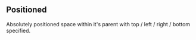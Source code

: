 

<CommonHeader />

<Meta of={PositionedResizableTopRightBottomLeftStories} />

## Positioned

Absolutely positioned space within it's parent with top / left / right / bottom specified.

<Canvas>
  <Story of={PositionedResizableTopRightBottomLeftStories.NonResizable} />
</Canvas>

<Canvas>
  <Story of={PositionedResizableTopRightBottomLeftStories.ResizeHandlesAllSides} />
</Canvas>

<Canvas>
  <Story of={PositionedResizableTopRightBottomLeftStories.ResizeHandlesLeft} />
</Canvas>

<Canvas>
  <Story of={PositionedResizableTopRightBottomLeftStories.ResizeHandlesTop} />
</Canvas>

<Canvas>
  <Story of={PositionedResizableTopRightBottomLeftStories.ResizeHandlesRight} />
</Canvas>

<Canvas>
  <Story of={PositionedResizableTopRightBottomLeftStories.ResizeHandlesBottom} />
</Canvas>

<Canvas>
  <Story of={PositionedResizableTopRightBottomLeftStories.ResizeHandlesTopLeft} />
</Canvas>

<Canvas>
  <Story of={PositionedResizableTopRightBottomLeftStories.ResizeHandlesTopRight} />
</Canvas>

<Canvas>
  <Story of={PositionedResizableTopRightBottomLeftStories.ResizeHandlesBottomLeft} />
</Canvas>

<Canvas>
  <Story of={PositionedResizableTopRightBottomLeftStories.ResizeHandlesBottomRight} />
</Canvas>

<Canvas>
  <Story of={PositionedResizableTopRightBottomLeftStories.DragHandle} />
</Canvas>

<Canvas>
  <Story of={PositionedResizableTopRightBottomLeftStories.DragHandleAndResizable} />
</Canvas>
